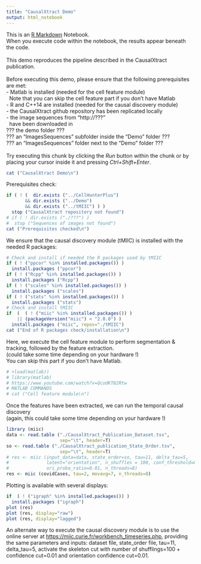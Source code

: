 ```yaml
---
title: "CausalXtract Demo"
output: html_notebook
---
```


This is an [R Markdown](http://rmarkdown.rstudio.com) Notebook. \
When you execute code within the notebook, the results appear beneath the code. \
\
This demo reproduces the pipeline described in the CausalXtract publication. \
\
Before executing this demo, please ensure that the following prerequisites are met: \
- Matlab is installed (needed for the cell feature module) \
\ \ Note that you can skip the cell feature part if you don't have Matlab \
- R and C++14 are installed (needed for the causal discovery module) \
- the CausalXtract github repository has been replicated locally \
- the image sequences from "http://???" \
\ \ have been downloaded in \
  ??? the demo folder ??? \
  ??? an "ImagesSequences" subfolder inside the "Demo" folder ??? \
  ??? an "ImagesSequences" folder next to the "Demo" folder ??? \
\
Try executing this chunk by clicking the *Run* button within the chunk or by placing your cursor inside it and pressing *Ctrl+Shift+Enter*.\ 

```r
cat ("CausalXtract Demo\n")
```

Prerequisites check:

```r
if ( ! (  dir.exists ("../CellHunterPlus")
       && dir.exists ("../Demo")
       && dir.exists ("../tMIIC") ) ) 
  stop ("CausalXtract repository not found")
# if ( ! dir.exists ("./???") )
#  stop ("Sequences of images not found")
cat ("Prerequisites checked\n")
```

We ensure that the causal discovery module (tMIIC) is installed with the needed
R packages:

```r
# Check and install if needed the R packages used by tMIIC
if ( ! ("ppcor" %in% installed.packages()) )
  install.packages ("ppcor") 
if ( ! ("Rcpp" %in% installed.packages()) )
  install.packages ("Rcpp") 
if ( ! ("scales" %in% installed.packages()) )
  install.packages ("scales") 
if ( ! ("stats" %in% installed.packages()) )
  install.packages ("stats") 
# Check and install tMIIC
if  (  ( ! ("miic" %in% installed.packages()) )
    || (packageVersion("miic") < "2.0.0") ) 
  install.packages ("miic", repos="./tMIIC") 
cat ("End of R packages check/installation\n")
```

Here, we execute the cell feature module to perform segmentation & tracking, followed by the feature extraction. \
(could take some time depending on your hardware !) \
You can skip this part if you don't have Matlab. \

```r
# +load(matlab))
# library(matlab)
# https://www.youtube.com/watch?v=QcodKT82Rtw
# MATLAB COMMANDS
# cat ("Cell feature module\n")
```

Once the features have been extracted, we can run the temporal causal discovery \
(again, this could take some time depending on your hardware !)

```r
library (miic)
data <- read.table ("./CausalXtract_Publication_Dataset.tsv", 
                    sep="\t", header=T)
so <- read.table ("./CausalXtract_publication_State_Order.tsv", 
                    sep="\t", header=T)
# res <- miic (input_data=data, state_order=so, tau=11, delta_tau=5,
#              latent="orientation", n_shuffles = 100, conf_threshold=0.01,
#              ori_proba_ratio=0.01, n_threads=8)
res <- miic (covidCases, tau=2, movavg=7, n_threads=8)
```

Plotting is available with several displays:

```r
if  ( ! ("igraph" %in% installed.packages()) )
  install.packages ("igraph") 
plot (res)
plot (res, display="raw")
plot (res, display="lagged")
```

An alternate way to execute the causal discovery module is to use the online server
at <https://miic.curie.fr/workbench_timeseries.php>, providing the same parameters
and inputs: dataset file, state_order file, tau=11, delta_tau=5, activate the
skeleton cut with number of shufflings=100 + confidence cut=0.01 and orientation
confidence cut=0.01.
